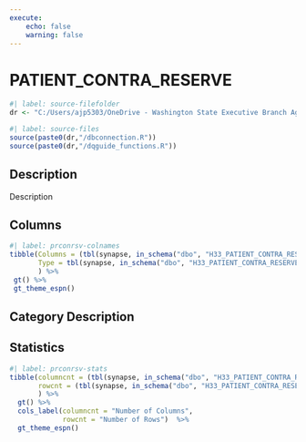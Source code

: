 ```yaml
---
execute:
    echo: false
    warning: false
---
```


# PATIENT_CONTRA_RESERVE {.unnumbered}

```r
#| label: source-filefolder
dr <- "C:/Users/ajp5303/OneDrive - Washington State Executive Branch Agencies/source_scripts"
```

```r
#| label: source-files
source(paste0(dr,"/dbconnection.R"))
source(paste0(dr,"/dqguide_functions.R"))
```

## Description

Description

## Columns

```r
#| label: prconrsv-colnames
tibble(Columns = (tbl(synapse, in_schema("dbo", "H33_PATIENT_CONTRA_RESERVE")) %>% colnames()),
       Type = tbl(synapse, in_schema("dbo", "H33_PATIENT_CONTRA_RESERVE")) %>% head(1) %>% as_tibble() %>% sapply(class)
       ) %>%
 gt() %>%
 gt_theme_espn()
```

## Category Description

## Statistics

```r
#| label: prconrsv-stats
tibble(columncnt = (tbl(synapse, in_schema("dbo", "H33_PATIENT_CONTRA_RESERVE")) %>% ncol()),
       rowcnt = (tbl(synapse, in_schema("dbo", "H33_PATIENT_CONTRA_RESERVE"))) %>% nrow2()
       ) %>%
  gt() %>%
  cols_label(columncnt = "Number of Columns",
             rowcnt = "Number of Rows")  %>%
  gt_theme_espn()
```
